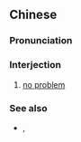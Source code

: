 {{also|冇问题}}
==Chinese==
{{zh-forms|s=冇问题|type=12|2=problem}}

===Pronunciation===
{{zh-pron
|c=mou5 man6 tai4
|ca=zh-yue-冇問題.ogg
|cat=intj
}}

===Interjection===
{{zh-interj}}

# {{lb|zh|Cantonese}} [[no problem]]

===See also===
* {{zh-l|冇事}}, {{qualifier|Mandarin}} {{zh-l|沒問題}}